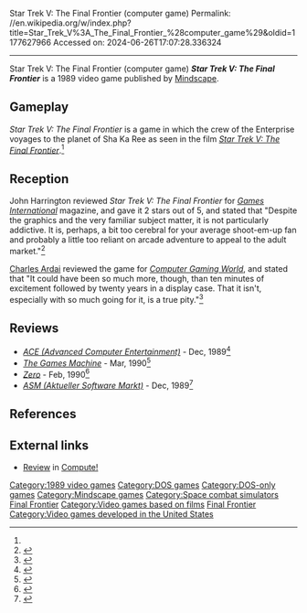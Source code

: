 Star Trek V: The Final Frontier (computer game)
Permalink: //en.wikipedia.org/w/index.php?title=Star_Trek_V%3A_The_Final_Frontier_%28computer_game%29&oldid=1177627966
Accessed on: 2024-06-26T17:07:28.336324



------
Star Trek V: The Final Frontier (computer game)
{{Short description|1989 video game}}
{{Infobox video game
| collapsible = 
| state = 
| italic title = 
| title = Star Trek V: The Final Frontier 
| image = Star Trek V the Final Frontier video game cover.jpg
| alt = 
| caption = 
| developer = [[Mindscape (company)|Mindscape]]
| publisher = [[Mindscape (company)|Mindscape]]
| series = 
| engine = 
| platforms = [[DOS]]
| released = September 1989<ref>{{cite web|url=https://www.newspapers.com/image/680859713/|title=Beaming UP|newspaper=[[The Herald Statesman]]|page=21|date=June 26, 1989|accessdate=August 22, 2021}}{{closed access}}{{subscription required|s}}</ref>
| genre = 
| modes = 
}}'''''Star Trek V: The Final Frontier''''' is a 1989 video game published by [[Mindscape (company)|Mindscape]].

==Gameplay==
''Star Trek V: The Final Frontier'' is a game in which the crew of the Enterprise voyages to the planet of Sha Ka Ree as seen in the film ''[[Star Trek V: The Final Frontier]]''.<ref name="CGW69"/>

==Reception==
John Harrington reviewed ''Star Trek V: The Final Frontier'' for ''[[Games International]]'' magazine, and gave it 2 stars out of 5, and stated that "Despite the graphics and the very familiar subject matter, it is not particularly addictive. It is, perhaps, a bit too cerebral for your average shoot-em-up fan and probably a little too reliant on arcade adventure to appeal to the adult market."<ref name="gi12">{{cite journal | last = Harrington |first = John | title =Computer Games | journal = [[Games International]] | issue = 12 | pages =50 |date=January 1990}}</ref>

[[Charles Ardai]] reviewed the game for ''[[Computer Gaming World]]'', and stated that "It could have been so much more, though, than ten minutes of excitement followed by twenty years in a display case. That it isn't, especially with so much going for it, is a true pity."<ref name="CGW69">{{cite magazine | last=Ardai | first=Charles | authorlink=Charles Ardai |title=KLINGONS, GO HOME! Mindscape's Star Trek V: The Final Frontier |magazine=Computer Gaming World |date=March 1990 |volume=1 |issue=69 |pages=28–29}}</ref>

==Reviews==
*''[[ACE (Advanced Computer Entertainment)]]'' - Dec, 1989<ref>{{Cite web|url=https://archive.org/details/ace-magazine-27/page/n51/mode/2up|title = ACE Magazine Issue 27|date = December 1989}}</ref>
*''[[The Games Machine]]'' - Mar, 1990<ref>{{Cite web|url=https://archive.org/details/the-games-machine-28/page/n37/mode/2up|title=The Games Machine Issue 28}}</ref>
*''[[Zero (video game magazine)|Zero]]'' - Feb, 1990<ref>{{Cite web|url=https://archive.org/details/zero-magazine-04/page/n47/mode/2up|title = Zero Magazine Issue 04|date = February 1990}}</ref>
*''[[Aktueller Software Markt|ASM (Aktueller Software Markt)]]'' - Dec, 1989<ref>{{Cite web|url=https://archive.org/details/asm_magazine-1990-01/page/n29/mode/2up|title=Aktueller Software Markt (ASM) Magazine (January 1990)|date=January 1990}}</ref>

==References==
{{reflist}}

==External links==
*[https://archive.org/details/1990-04-compute-magazine/page/n87/mode/2up Review] in [[Compute!]]

{{Star Trek: The Original Series}}
{{Star Trek video games}}

[[Category:1989 video games]]
[[Category:DOS games]]
[[Category:DOS-only games]]
[[Category:Mindscape games]]
[[Category:Space combat simulators]]
[[Category:Starship simulators based on Star Trek|Final Frontier]]
[[Category:Video games based on films]]
[[Category:Video games based on Star Trek (film franchise)|Final Frontier]]
[[Category:Video games developed in the United States]]